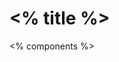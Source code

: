 <% title %> {.storyboard data-navmenu="<% menu %>"}
====================================================

<!-- Page created on <% date %> -->

<% components %>
